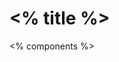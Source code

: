 <% title %> {.storyboard data-navmenu="<% menu %>"}
====================================================

<!-- Page created on <% date %> -->

<% components %>
